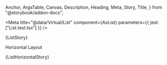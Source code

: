   Anchor,
  ArgsTable,
  Canvas,
  Description,
  Heading,
  Meta,
  Story,
  Title,
} from "@storybook/addon-docs";

<Meta
  title="@data/Virtual/List"
  component={AxList}
  parameters={{ jest: ["List.test.tsx"] }}
/>

<Title>Virtual List</Title>

<Canvas>
  <Story name="1.Vertical List" height="32rem">
    {ListStory}
  </Story>
</Canvas>

<Heading>Horizontal Layout</Heading>

<Canvas>
  <Story
    name="2.Horizontal List"
    height="14rem"
    parameters={{ layout: "none" }}
  >
    {ListHorizontalStory}
  </Story>
</Canvas>

<ArgsTable sort="requiredFirst" of={AxList} />
